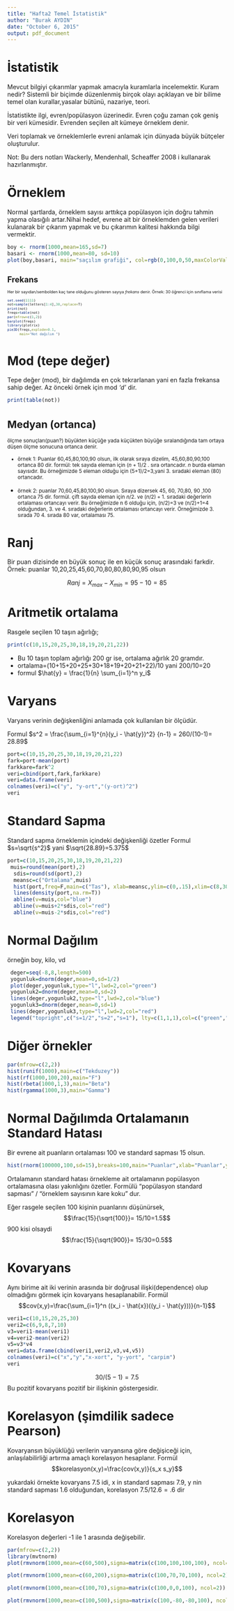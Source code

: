 ```yaml
---
title: "Hafta2 Temel İstatistik"
author: "Burak AYDIN"
date: "October 6, 2015"
output: pdf_document
---
```

İstatistik 
========================================================

Mevcut bilgiyi çıkarımlar yapmak amacıyla kuramlarla incelemektir.
Kuram nedir?
Sistemli bir biçimde düzenlenmiş birçok olayı açıklayan ve bir bilime temel olan kurallar,yasalar bütünü, nazariye, teori.

İstatistikte ilgi, evren/popülasyon üzerinedir. Evren çoğu zaman çok geniş bir veri kümesidir. Evrenden seçilen alt kümeye örneklem denir.

Veri toplamak ve örneklemlerle evreni anlamak için dünyada büyük bütçeler oluşturulur.

Not: Bu ders notları Wackerly, Mendenhall, Scheaffer 2008 i kullanarak hazırlanmıştır.

Örneklem
========================================================
Normal şartlarda, örneklem sayısı arttıkça popülasyon için doğru tahmin yapma olasığılı artar.Nihai hedef, evrene ait bir örneklemden gelen verileri kulanarak bir çıkarım yapmak ve bu çıkarımın kalitesi hakkında bilgi vermektir.


```r
boy <- rnorm(1000,mean=165,sd=7)
basari <- rnorm(1000,mean=80, sd=10)
plot(boy,basari, main="saçılım grafiği", col=rgb(0,100,0,50,maxColorValue=255), pch=16)
```

<small style="font-size:.65em">

\newpage

Frekans
========================================================

Her bir sayıdan/sembolden kaç tane olduğunu gösteren sayıya _frekans_ denir.
Örnek: 30 öğrenci için sınıflama verisi

```r
set.seed(1111)
not=sample(letters[1:4],30,replace=T)
print(not)
freqs=table(not)
par(mfrow=c(1,2))
barplot(freqs)
library(plotrix)
pie3D(freqs,explode=0.1,
      main="Not dağılım ")

```
</small>

Mod (tepe değer)
==========================================================
Tepe değer (mod), bir dağılımda en çok tekrarlanan yani en fazla frekansa sahip değer. Az önceki örnek için mod _'d'_ dir.
```r
print(table(not))

```


<small>

\newpage

Medyan (ortanca)
============================================================

ölçme sonuçları(puan?) büyükten küçüğe yada küçükten büyüğe sıralandığında tam ortaya düşen ölçme sonucuna ortanca denir.

  * örnek 1: Puanlar 60,45,80,100,90 olsun, ilk olarak sıraya dizelim, 45,60,80,90,100 ortanca 80 dir.
  formül: tek sayıda eleman için $(n+1)/2$ . sıra ortancadır. $n$ burda elaman sayısıdır. Bu örneğimizde 5 eleman olduğu için (5+1)/2=3,yani 3. sıradaki eleman (80) ortancadır.
  
  * örnek 2: puanlar 70,60,45,80,100,90 olsun. Sıraya dizersek 45, 60, 70,80, 90 ,100 ortanca 75 dir.
  formül. çift sayıda eleman için $n/2.$ ve $(n/2)+1.$ sıradaki değerlerin ortalaması ortancayı verir.
  Bu örneğimizde n 6 olduğu için, (n/2)=3 ve (n/2)+1=4 olduğundan, 3. ve 4. sıradaki değerlerin ortalaması ortancayı verir. Örneğimizde 3. sırada 70 4. sırada 80 var, ortalaması 75.
</small>


Ranj
========================
Bir puan dizisinde en büyük sonuç ile en küçük sonuç arasındaki farkdir.
Örnek: puanlar 10,20,25,45,60,70,80,80,80,90,95 olsun


$$Ranj=X_{max} - X_{min} = 95-10 = 85$$


Aritmetik ortalama
========================================================

Rasgele seçilen 10 taşın ağırlığı;

```r
print(c(10,15,20,25,30,18,19,20,21,22))
```

* Bu 10 taşın toplam ağırlığı 200 gr ise, ortalama ağırlık 20 gramdır.
* ortalama=(10+15+20+25+30+18+19+20+21+22)/10 yani 200/10=20
* formul $\hat{y} = \frac{1}{n} \sum_{i=1}^n y_i$


Varyans
========================================================
Varyans verinin değişkenliğini anlamada çok kullanılan bir ölçüdür.

Formul $s^2 = \frac{\sum_{i=1}^{n}(y_i - \hat{y})^2} {n-1} = 260/(10-1)= 28.89$

```r
port=c(10,15,20,25,30,18,19,20,21,22)
fark=port-mean(port)
farkkare=fark^2
veri=cbind(port,fark,farkkare)
veri=data.frame(veri)
colnames(veri)=c("y", "y-ort","(y-ort)^2")
veri
```



Standard Sapma
========================================================
Standard sapma örneklemin içindeki değişkenliği özetler
Formul $s=\sqrt{s^2}$ yani $\sqrt{28.89}=5.375$


```r
port=c(10,15,20,25,30,18,19,20,21,22)
 muis=round(mean(port),2)
  sdis=round(sd(port),2)
  meansc=c("Ortalama",muis)
  hist(port,freq=F,main=c("Tas"), xlab=meansc,ylim=c(0,.15),xlim=c(8,30),breaks=5)
  lines(density(port,na.rm=T))
  abline(v=muis,col="blue")
  abline(v=muis+2*sdis,col="red")
  abline(v=muis-2*sdis,col="red")

```


Normal Dağılım
========================================================
örneğin boy, kilo, vd

```r
 deger=seq(-8,8,length=500)
 yogunluk=dnorm(deger,mean=0,sd=1/2)
 plot(deger,yogunluk,type="l",lwd=2,col="green")
 yogunluk2=dnorm(deger,mean=0,sd=2)
 lines(deger,yogunluk2,type="l",lwd=2,col="blue")
 yogunluk3=dnorm(deger,mean=0,sd=1)
 lines(deger,yogunluk3,type="l",lwd=2,col="red")
 legend("topright",c("s=1/2","s=2","s=1"), lty=c(1,1,1),col=c("green","blue","red"))
```



Diğer örnekler
========================================================

```r
par(mfrow=c(2,2))
hist(runif(1000),main=c("Tekduzey"))
hist(rf(1000,100,20),main="F")
hist(rbeta(1000,1,3),main="Beta")
hist(rgamma(1000,3),main="Gamma")
```

\newpage

Normal Dağılımda Ortalamanın Standard Hatası
===========================
Bir evrene ait puanların ortalaması 100 ve standard sapması 15 olsun.

```r
hist(rnorm(100000,100,sd=15),breaks=100,main="Puanlar",xlab="Puanlar",ylab="frekans")
```


Ortalamanın standard hatası örnekleme ait ortalamanın popülasyon ortalamasına olası yakınlığını özetler. Formülü 
"popülasyon standard sapması" / "örneklem sayısının kare koku" dur.

Eğer rasgele seçilen 100 kişinin puanlarını düşünürsek, 
$$\frac{15}{\sqrt{100}}= 15/10=1.5$$
900 kisi olsaydi
$$\frac{15}{\sqrt{900}}= 15/30=0.5$$


Kovaryans
===========
Aynı birime ait iki verinin arasında bir doğrusal ilişki(dependence) olup olmadığını görmek için kovaryans hesaplanabilir.
Formül 
$$cov(x,y)=\frac{\sum_{i=1}^n ((x_i - \hat{x})((y_i - \hat{y}))}{n-1}$$


```r
veri1=c(10,15,20,25,30)
veri2=c(6,9,8,7,10)
v3=veri1-mean(veri1)
v4=veri2-mean(veri2)
v5=v3*v4
veri=data.frame(cbind(veri1,veri2,v3,v4,v5))
colnames(veri)=c("x","y","x-xort", "y-yort", "carpim")
veri

```

$$30/(5-1)=7.5$$ 
Bu pozitif kovaryans pozitif bir ilişkinin göstergesidir.

Korelasyon (şimdilik sadece Pearson)
=============
Kovaryansın büyüklüğü verilerin varyansına göre değişiceği için, anlaşılabilirliği artırma amaçlı korelasyon hesaplanır.
Formül 
$$korelasyon(x,y)=\frac{cov(x,y)}{s_x s_y}$$

yukardaki örnekte kovaryans 7.5 idi, x in standard sapması 7.9, y nin standard sapması 1.6 olduğundan, korelasyon $7.5/12.6 = .6$ dir

Korelasyon
============
Korelasyon değerleri -1 ile 1 arasında değişebilir. 

```r
par(mfrow=c(2,2))
library(mvtnorm)
plot(rmvnorm(1000,mean=c(60,500),sigma=matrix(c(100,100,100,100), ncol=2)),xlab="ALES", ylab="yokboylebidegisken", main="r=1")

plot(rmvnorm(1000,mean=c(60,200),sigma=matrix(c(100,70,70,100), ncol=2)),xlab="ALES", ylab="OSS",main="r=.7")

plot(rmvnorm(1000,mean=c(100,70),sigma=matrix(c(100,0,0,100), ncol=2)),xlab="ALES", ylab="kilo",main="r=0")

plot(rmvnorm(1000,mean=c(100,500),sigma=matrix(c(100,-80,-80,100), ncol=2)),xlab="ALES", ylab="matematik korkusu",main="r=-.8")

```
